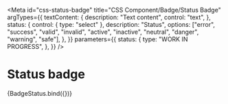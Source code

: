 <!-- @license CC0-1.0 -->


<Meta
  id="css-status-badge"
  title="CSS Component/Badge/Status Badge"
  argTypes={{
    textContent: {
      description: "Text content",
      control: "text",
    },
    status: {
      control: { type: "select" },
      description: "Status",
      options: ["error", "success", "valid", "invalid", "active", "inactive", "neutral", "danger", "warning", "safe"],
    },
  }}
  parameters={{
    status: {
      type: "WORK IN PROGRESS",
    },
  }}
/>

# Status badge

<Canvas>
  <Story
    name="Default"
    args={{
      textContent: "default",
    }}
  >
    {BadgeStatus.bind({})}
  </Story>
</Canvas>

<ArgsTable story="Default" />
